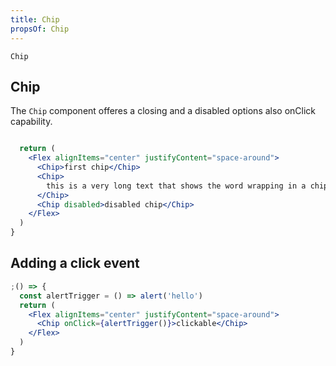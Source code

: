 ```yaml
---
title: Chip
propsOf: Chip
---
```


`Chip`

## Chip

The `Chip` component offeres a closing and a disabled options also onClick capability.

```jsx

  return (
    <Flex alignItems="center" justifyContent="space-around">
      <Chip>first chip</Chip>
      <Chip>
        this is a very long text that shows the word wrapping in a chip
      </Chip>
      <Chip disabled>disabled chip</Chip>
    </Flex>
  )
}
```

## Adding a click event

```jsx
;() => {
  const alertTrigger = () => alert('hello')
  return (
    <Flex alignItems="center" justifyContent="space-around">
      <Chip onClick={alertTrigger()}>clickable</Chip>
    </Flex>
  )
}
```
